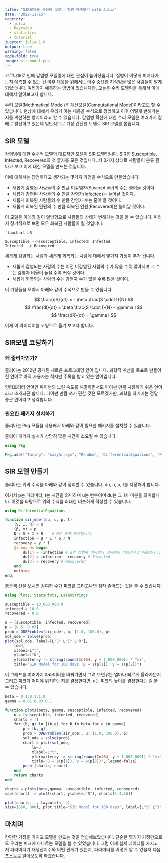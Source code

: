 ```yaml
---
title: "SIR모델을 사용해 코로나 발병 예측하기 with Julia"
date: "2022-11-15"
cagetory:
  - julia
  - bayesian
  - statistics
  - tutorial
jupyter: julia-1.8
output: true
warning: false
code-fold: true
image: sir_model.png
---
```


코로나19로 인해 감염병 모델링에 대한 관심이 높아졌습니다. 
질병이 어떻게 퍼져나가는지 예측할 수 있는 건 이후 대응을 위해서도 아주 중요한 지식임을 많은 사람들이 알게 되었습니다.
여러가지 예측하는 방법이 있습니다만, 오늘은 수리 모델링을 통해서 이에 대해서 알아보고자 합니다.

수리 모델(Methmetical Model)은 계산모델(Computational Model)이라고도 할 수 있습니다.
현상에 대해서 우리가 아는 내용을 수식으로 정리하고 이후 어떻게 변해가는지를 계산하는 방식이라고 할 수 있습니다.
감염병 확산에 대한 수리 모델은 여러가지 갈래로 발전하고 있는데 일반적으로 가장 간단한 모델로 SIR 모델를 뽑습니다.

## SIR 모델

감염병에 대한 수치적 모델의 대표적인 모델이 SIR 모델입니다. 
SIR은 Susceptible, Infected, Recovered의 첫 글자를 모은 것입니다.
저 3가지 상태로 사람들이 분류 된다고 보고 이에 대한 모델을 만드는 것입니다.

이에 대해서는 당연하다고 생각되는 몇가지 가정을 수식으로 만들었습니다. 

- 새롭게 감염된 사람들의 수 만큼 미감염자(Susceptible)의 수는 줄어들 것이다.
- 새롭게 감염된 사람들의 수 만큼 감염자(Infected)는 늘어날 것이다.
- 새롭게 회복된 사람들의 수 만큼 감염자 수는 줄어 들 것이다.
- 새롭게 회복된 인원의 수 만큼 회복된 인원(Recovered)은 늘어날 것이다.

이 모델은 아래와 같이 일방향으로 사람들의 상태가 변해가는 것을 볼 수 있습니다.
따라서 장기적으로 보면 모두 회복된 사람들이 될 것입니다.

```mermaid
flowchart LR

Susceptible -->|susceptible, infected| Infected
Infected --> Recovered

```

새롭게 감염되는 사람과 새롭게 회복되는 사람에 대해서 몇가지 가정이 추가 됩니다.

- 새롭게 감염되는 사람의 수는 이전 미감염된 사람의 수가 많을 수록 많아지며 그 수는 감염자 비율이 높을 수록 커질 것이다.
- 새롭게 회복되는 사람의 수는 감염자 수가 많을 수록 많을 것이다.

이 가정들을 모아서 아래와 같이 수식으로 만들 수 있습니다.

$$
\frac{dS}{dt} = - \beta \frac{S \cdot I}{N}
$$
$$
\frac{dI}{dt} = \beta \frac{S \cdot I}{N} - \gamma I 
$$
$$
\frac{dR}{dt} = \gamma I
$$


이제 이 아이디어를 코딩으로 옮겨 보고자 합니다.

## SIR모델 코딩하기 


:::{.callout-note}
### 왜 줄리아인가? 

줄리아는 2012년 공개된 새로운 프로그래밍 언어 입니다. 과학적 계산을 목표로 만들어진 언어로 아직 사용자는 적지만 주목을 받고 있는 언어입니다.

인터프리터 언어인 파이썬의 느린 속도를 해결하면서도 파이썬 만큼 사용하기 쉬운 언어라고 소개되곤 합니다. 파이썬 만큼 쓰기 편한 것은 모르겠지만, 과학을 하기에는 정말 좋은 언어라고 생각합니다.

:::

### 필요한 패키지 설치하기

줄리아는  Pkg 모듈을 사용해서 아래와 같이 필요한 패키지를 설치할 수 있습니다.

줄리아 패키지 설치가 상당히 많은 시간이 소요될 수 있습니다.

```julia
using Pkg

Pkg.add(["Turing", "LazyArrays", "Random", "DifferentialEquations", "Plots", "StatsPlots", "LaTeXStrings", "Downloads", "DataFrames", "CSV", "Chain", "Dates"])

```

## SIR 모델 만들기

줄리아는 위의 수식을 아래와 같이 정리할 수 있습니다.
du, u, p, t를 지정해야 합니다. 

여기서 p는 파라미터, t는 시간을 의미하며 u는 변수이며 du는 그 1차 미분을 의미합니다.
이것을 바탕으로 위의 수식을 최대한 비슷하게 작성할 수 있습니다.

```julia
using DifferentialEquations

function sir_ode!(du, u, p, t)
    (S, I, R) = u
    (β, γ) = p
    N = S + I + R    # N은 전체 인원입니다.
    infection = β * I * S / N 
    recovery = γ * I
    @inbounds begin
        du[1] = -infection # u의 첫번째 아이템의 전미분인 미감염자의 비율입니다.
        du[2] = infection - recovery # Infected
        du[3] = recovery # Recovered
    end
    nothing
end;
```

붉은색 선을 보시면 감여자 수가 피크를 그리고나면 점차 줄어드는 것을 볼 수 있습니다.

```julia
using Plots, StatsPlots, LaTeXStrings

susceptible = 10_000_000.0
infected = 10.0
recovered = 0.0 

u = [susceptible, infected, recovered]
p = [0.5, 0.03]
prob = ODEProblem(sir_ode!, u, (1.0, 100.0), p)
sol_ode = solve(prob)
plot(sol_ode, label=[L"S" L"I" L"R"],
    lw=3,
    xlabel=L"t",
    ylabel=L"N",
    yformatter=y -> string(round(Int64, y ÷ 1_000_000)) * "mi",
    title="SIR Model for 100 days, β = $(p[1]), γ = $(p[2])")
```

이 그래프를 여러가지 파라미터를 바꿔가면서 그려 보면 $\beta$는 얼마나 빠르게 올라가는지 그리고 피크가 어디에 위치하는지를 결정한다면, $\gamma$는 피크의 높이를 결정한다는 걸 볼 수 있습니다.

```julia

beta = 0.1:0.3:1.0
gamma = 0.01:0.03:0.1

function plots(beta, gamma, susceptible, infected, recovered) 
    u = [susceptible, infected, recovered]
    charts = []
    for (b, g) in [(b,g) for b in beta for g in gamma]
        p = [b, g]
        prob = ODEProblem(sir_ode!, u, (1.0, 100.0), p)
        sol_ode = solve(prob)
        chart = plot(sol_ode, 
            lw=3,
            xlabel=L"t",
            yformatter=y -> string(round(Int64, y ÷ 1_000_000)) * "mi",
            title="β = $(p[1]), γ = $(p[2])", legend=false)
        push!(charts, chart)
    end
    return charts
end

charts = plots(beta,gamma, susceptible, infected, recovered)
map((chart) -> plot!(chart, ylabel=L"N"), charts[1:4:16])

plot(charts..., layout=(4, 4), 
size=(850, 800), plot_title="SIR Model for 100 days", label=[L"S" L"I" L"R"],)
```

## 마치며 

간단한 가정을 가지고 모델을 만드는 것을 연습해보았습니다.
단순한 몇가지 가정만으로도 우리는 피크에 다다르는 모델을 볼 수 있었습니다.
그럼 이제 실제 데이터를 가지고 저 파라미터가 재생산지수와 어떤 관게가 있는지, 파라미터를 어떻게 알 수 있을지 다음 포스트로 알아보도록 하겠습니다.
